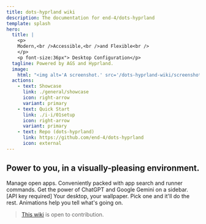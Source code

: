 ```yaml
---
title: dots-hyprland wiki
description: The documentation for end-4/dots-hyprland
template: splash
hero:
  title: |
    <p>
    Modern,<br />Accessible,<br />and Flexible<br />
    </p>
    <p font-size:36px"> Desktop Configuration</p>
  tagline: Powered by AGS and Hyprland.
  image:
    html: "<img alt='A screenshot.' src='/dots-hyprland-wiki/screenshots/i-i.1.png' width='600' />"
  actions:
    - text: Showcase
      link: ./general/showcase
      icon: right-arrow
      variant: primary
    - text: Quick Start
      link: ./i-i/01setup
      icon: right-arrow
      variant: primary
    - text: Repo (dots-hyprland)
      link: https://github.com/end-4/dots-hyprland
      icon: external
---
```



## Power to you, in a visually-pleasing environment.

<CardGrid>
	<Card title="Overview widget" icon="laptop">
    Manage open apps. Conveniently packed with app search and runner commands.
	</Card>
	<Card title="AI Assisstant" icon="open-book">
    Get the power of ChatGPT and Google Gemini on a sidebar. [API key required]
	</Card>
	<Card title="Auto-generated colorscheme" icon="pen">
    Your desktop, your wallpaper. Pick one and it'll do the rest.
	</Card>
	<Card title="Accessible" icon="rocket">
    Animations help you tell what's going on.
	</Card>
</CardGrid>

> [This wiki](https://github.com/end-4/dots-hyprland-wiki) is open to contribution.
